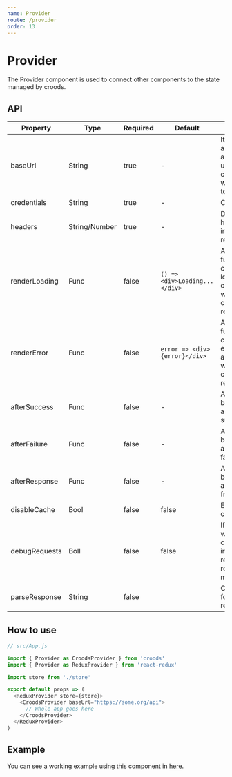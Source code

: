 ```yaml
---
name: Provider
route: /provider
order: 13
---
```



# Provider

The Provider component is used to connect other components to the state managed by croods.

## API

| Property      | Type          | Required | Default                       | Description                                                                                      |
| ------------- | ------------- | -------- | ----------------------------- | ------------------------------------------------------------------------------------------------ |
| baseUrl       | String        | true     | -                             | It defines the api url which all other paths used in croods components will be relative too.     |
| credentials   | String        | true     | -                             | Credentials                                                                                      |
| headers       | String/Number | true     | -                             | Defines the headers used in the requests.                                                        |
| renderLoading | Func          | false    | `() => <div>Loading...</div>` | A default function to be called when loading a component without a custom renderLoading.         |
| renderError   | Func          | false    | `error => <div>{error}</div>` | A default function to be called when a error occurs in a component without a custom renderError. |
| afterSuccess  | Func          | false    | -                             | A function to be called after a request success.                                                 |
| afterFailure  | Func          | false    | -                             | A function to be called after a request failure.                                                 |
| afterResponse | Func          | false    | -                             | A function to be called after any response from a request.                                       |
| disableCache  | Bool          | false    | false                         | Enable/disable chache.                                                                           |
| debugRequests | Boll          | false    | false                         | If set to true, will show in console more information regarding requests being made.             |
| parseResponse | String        | false    |                               | Custom parser for api responses.                                                                 |

## How to use

```javascript
// src/App.js

import { Provider as CroodsProvider } from 'croods'
import { Provider as ReduxProvider } from 'react-redux'

import store from './store'

export default props => (
  <ReduxProvider store={store}>
    <CroodsProvider baseUrl="https://some.org/api">
      // Whole app goes here
    </CroodsProvider>
  </ReduxProvider>
)
```

## Example

You can see a working example using this component in [here](https://github.com/SeasonedSoftware/croods/blob/master/example/src/App.js).
